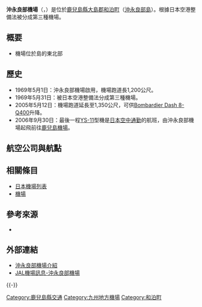{{Infobox airport
| name         = 沖永良部機場<br /><small>Okinoerabu Airport</small>
| nativename   = {{lang|ja|沖永良部空港}}
| photo        = Oke.JPG
| photosize    = 250px
| caption      = 
| IATA         = OKE
| ICAO         = RJKB
| type         = 民用
| operator     = {{Link-ja|鹿兒島縣廳|鹿児島県庁}}
| city-served  = [[和泊町|和泊町]]
| location     = {{JPN}}[[鹿兒島縣|鹿兒島縣]][[大島郡_(鹿兒島縣)|大島郡]][[和泊町|和泊町]]
| opened       = {{start date|1969|05|01}}
| closed       = <!-- {{end date|YYYY|MM|DD}} -->
| elevation-m  = 26.8
| metric-elev  = yes
| coordinates  = {{Coord|27|25|54|N|128|42|20|E|type:airport_region:JP|display=inline,title}}
| latd  =  27 | latm  = 25 | lats  = 54 | latNS  = N
| longd = 128 | longm = 42 | longs = 20 | longEW = E
| website                = 
| pushpin_map            = Japan
| pushpin_mapsize        = 250
| pushpin_map_caption    = 機場在日本的位置
| pushpin_label          = OKE/RJKB
| pushpin_label_position = left
| r1-number    = 04/22
| r1-length-m  = 1,350
| r1-surface   = 瀝青
| metric-rwy   = yes
| stat-year    = 2014
| stat1-header = 客運量
| stat1-data   = 90,888 人次
| stat2-header = 貨運量
| stat2-data   = 139 公噸
| stat3-header = 起降架次
| stat3-data   = 1,971 架次
}}

'''沖永良部機場'''（{{jpn|j=沖永良部空港|hg=おきのえらぶくうこう|rm=Okinoerabu kūkō|f=y}}，{{airport codes|OKE|RJKB}}）是位於[[鹿兒島縣|鹿兒島縣]][[大島郡|大島郡]][[和泊町|和泊町]]（[[沖永良部島|沖永良部島]]）。根據日本空港整備法被分成第三種機場。

== 概要 ==
*機場位於島的東北部

== 歷史 ==
*1969年5月1日：沖永良部機場啟用，機場跑道長1,200公尺。
*1969年5月31日：被日本空港整備法分成第三種機場。
*2005年5月12日：機場跑道延長至1,350公尺，可供[[Dash_8|Bombardier Dash 8-Q400]]升降。
*2006年9月30日：最後一程[[YS-11|YS-11]]型機是[[日本空中通勤|日本空中通勤]]的航班，由沖永良部機場起飛前往[[鹿兒島機場|鹿兒島機場]]。

== 航空公司與航點 ==
{{Airport-dest-list
| {{flagicon|JPN}} [[日本空中通勤|日本空中通勤]]（JC） | [[奄美機場|奄美]]、[[鹿兒島機場|鹿兒島]]、[[與論機場|與論]]
| {{flagicon|JPN}} [[第一航空|第一航空]]|[[那霸機場|那霸]]、[[德之島機場|德之島]]
}}

== 相關條目 ==
*[[日本機場列表|日本機場列表]]
*[[機場|機場]]

== 參考來源 ==
* {{Cite web|publisher=国土交通省航空局航空ネットワーク企画課 |title=暦年・年度別空港管理状況調書 |date= |url=http://www.mlit.go.jp/common/001101030.pdf |accessdate=2015-10-21 |deadurl=yes |archiveurl=https://web.archive.org/web/20150923142025/http://www.mlit.go.jp/common/001101030.pdf |archivedate=2015-09-23 }}
<div class="references-small">
<references />
</div>

== 外部連結 ==
* [http://www.pref.kagoshima.jp/ah09/infra/port/kuko/okinoerabu.html 沖永良部機場介紹] {{Wayback|url=http://www.pref.kagoshima.jp/ah09/infra/port/kuko/okinoerabu.html |date=20151017194332 }}{{ja}}
* [http://www.jal.co.jp/dom/airport/japan/oke/oke_00.html JAL機場訊息-沖永良部機場] {{Wayback|url=http://www.jal.co.jp/dom/airport/japan/oke/oke_00.html |date=20090120133020 }}{{ja}}
{{-}}
{{日本機場}}

[[Category:鹿兒島縣交通|Category:鹿兒島縣交通]]
[[Category:九州地方機場|Category:九州地方機場]]
[[Category:和泊町|Category:和泊町]]
